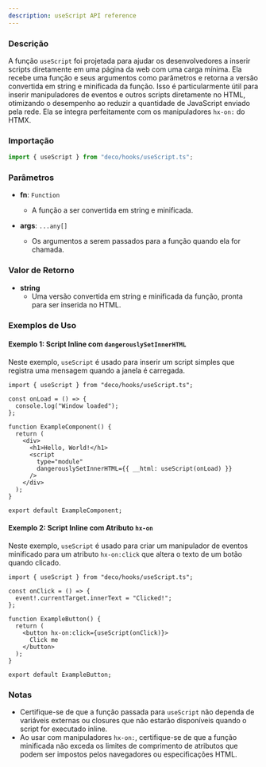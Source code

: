 ```yaml
---
description: useScript API reference
---
```


### Descrição

A função `useScript` foi projetada para ajudar os desenvolvedores a inserir
scripts diretamente em uma página da web com uma carga mínima. Ela recebe uma
função e seus argumentos como parâmetros e retorna a versão convertida em string
e minificada da função. Isso é particularmente útil para inserir manipuladores
de eventos e outros scripts diretamente no HTML, otimizando o desempenho ao
reduzir a quantidade de JavaScript enviado pela rede. Ela se integra
perfeitamente com os manipuladores `hx-on:` do HTMX.

### Importação

```typescript
import { useScript } from "deco/hooks/useScript.ts";
```

### Parâmetros

- **fn**: `Function`
  - A função a ser convertida em string e minificada.

- **args**: `...any[]`
  - Os argumentos a serem passados para a função quando ela for chamada.

### Valor de Retorno

- **string**
  - Uma versão convertida em string e minificada da função, pronta para ser
    inserida no HTML.

### Exemplos de Uso

#### Exemplo 1: Script Inline com `dangerouslySetInnerHTML`

Neste exemplo, `useScript` é usado para inserir um script simples que registra
uma mensagem quando a janela é carregada.

```tsx
import { useScript } from "deco/hooks/useScript.ts";

const onLoad = () => {
  console.log("Window loaded");
};

function ExampleComponent() {
  return (
    <div>
      <h1>Hello, World!</h1>
      <script
        type="module"
        dangerouslySetInnerHTML={{ __html: useScript(onLoad) }}
      />
    </div>
  );
}

export default ExampleComponent;
```

#### Exemplo 2: Script Inline com Atributo `hx-on`

Neste exemplo, `useScript` é usado para criar um manipulador de eventos
minificado para um atributo `hx-on:click` que altera o texto de um botão quando
clicado.

```tsx
import { useScript } from "deco/hooks/useScript.ts";

const onClick = () => {
  event!.currentTarget.innerText = "Clicked!";
};

function ExampleButton() {
  return (
    <button hx-on:click={useScript(onClick)}>
      Click me
    </button>
  );
}

export default ExampleButton;
```

### Notas

- Certifique-se de que a função passada para `useScript` não dependa de
  variáveis externas ou closures que não estarão disponíveis quando o script for
  executado inline.
- Ao usar com manipuladores `hx-on:`, certifique-se de que a função minificada
  não exceda os limites de comprimento de atributos que podem ser impostos pelos
  navegadores ou especificações HTML.
